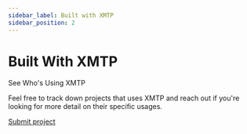 ```yaml
---
sidebar_label: Built with XMTP
sidebar_position: 2
---
```



# Built With XMTP

See Who's Using XMTP

Feel free to track down projects that uses XMTP and reach out if you're looking for more detail on their specific usages.

<BuiltWithXmtp/>

<a href="mailto:mail@example.com"
  className="bg-red-500 text-white border-none rounded-lg py-3 px-5 w-full mt-10 h-12 cursor-pointer hover:bg-red-600 mb-14 xl:mb-0 block hover:no-underline hover:text-white">
    Submit project
</a>